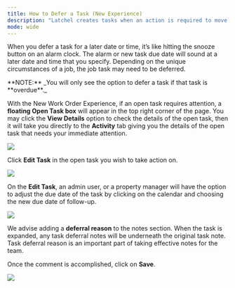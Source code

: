 ---
title: How to Defer a Task (New Experience)
description: "Latchel creates tasks when an action is required to move a job forward. Alternatively, tasks can be created by you and are for you and your team to manage action items."
mode: wide
---

When you defer a task for a later date or time, it’s like hitting the snooze button on an alarm clock. The alarm or new task due date will sound at a later date and time that you specify. Depending on the unique circumstances of a job, the job task may need to be deferred. 

<Info>
  **NOTE:** _You will only see the option to defer a task if that task is **overdue**._
</Info>

With the New Work Order Experience, if an open task requires attention, a **floating Open Task box** will appear in the top right corner of the page. You may click the **View Details** option to check the details of the open task, then it will take you directly to the **Activity** tab giving you the details of the open task that needs your immediate attention.


<Frame>
  <img src="/images/rtaImage-323.jpg"/>
</Frame>

Click **Edit Task** in the open task you wish to take action on.


<Frame>
  <img src="/images/rtaImage-324.jpg"/>
</Frame>

On the **Edit Task**, an admin user, or a property manager will have the option to adjust the due date of the task by clicking on the calendar and choosing the new due date of follow-up. 

<Frame>
  <img src="/images/rtaImage-325.jpg"/>
</Frame>

We advise adding a **deferral reason** to the notes section. When the task is expanded, any task deferral notes will be underneath the original task note. Task deferral reason is an important part of taking effective notes for the team.

Once the comment is accomplished, click on **Save**.

<Frame>
  <img src="/images/rtaImage-326.jpg"/>
</Frame>
